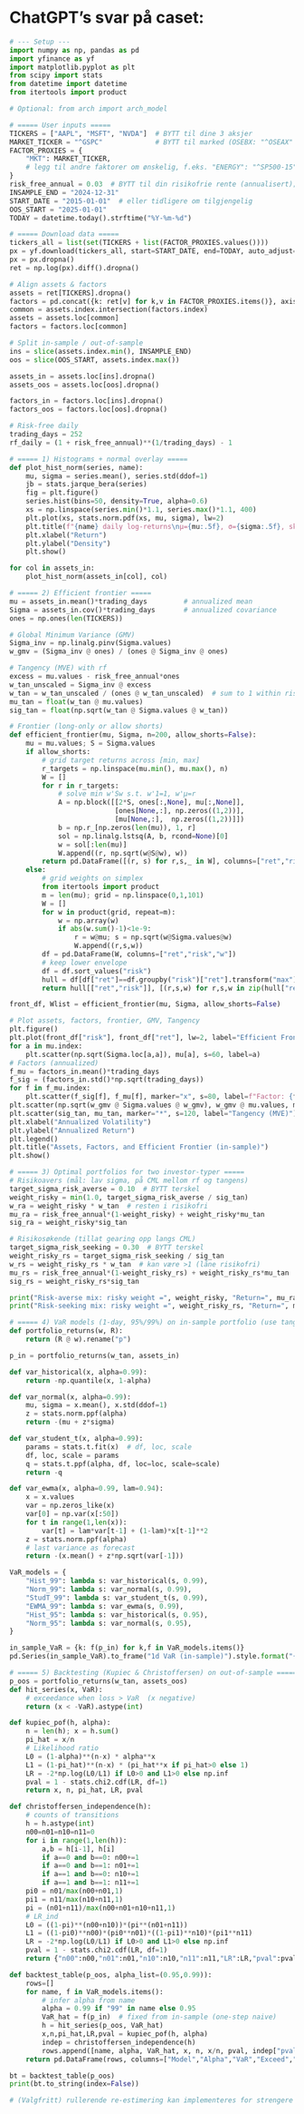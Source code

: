 # ChatGPT's svar på caset:

```python

# --- Setup ---
import numpy as np, pandas as pd
import yfinance as yf
import matplotlib.pyplot as plt
from scipy import stats
from datetime import datetime
from itertools import product

# Optional: from arch import arch_model

# ===== User inputs =====
TICKERS = ["AAPL", "MSFT", "NVDA"]  # BYTT til dine 3 aksjer
MARKET_TICKER = "^GSPC"             # BYTT til marked (OSEBX: "^OSEAX" / "^OSEBX" i Yahoo varierer)
FACTOR_PROXIES = {
    "MKT": MARKET_TICKER,
    # legg til andre faktorer om ønskelig, f.eks. "ENERGY": "^SP500-15" (eller sektor-ETF)
}
risk_free_annual = 0.03  # BYTT til din risikofrie rente (annualisert); blir daglig under
INSAMPLE_END = "2024-12-31"
START_DATE = "2015-01-01"  # eller tidligere om tilgjengelig
OOS_START = "2025-01-01"
TODAY = datetime.today().strftime("%Y-%m-%d")

# ===== Download data =====
tickers_all = list(set(TICKERS + list(FACTOR_PROXIES.values())))
px = yf.download(tickers_all, start=START_DATE, end=TODAY, auto_adjust=True)["Close"].dropna(how="all")
px = px.dropna()
ret = np.log(px).diff().dropna()

# Align assets & factors
assets = ret[TICKERS].dropna()
factors = pd.concat({k: ret[v] for k,v in FACTOR_PROXIES.items()}, axis=1).dropna()
common = assets.index.intersection(factors.index)
assets = assets.loc[common]
factors = factors.loc[common]

# Split in-sample / out-of-sample
ins = slice(assets.index.min(), INSAMPLE_END)
oos = slice(OOS_START, assets.index.max())

assets_in = assets.loc[ins].dropna()
assets_oos = assets.loc[oos].dropna()

factors_in = factors.loc[ins].dropna()
factors_oos = factors.loc[oos].dropna()

# Risk-free daily
trading_days = 252
rf_daily = (1 + risk_free_annual)**(1/trading_days) - 1

# ===== 1) Histograms + normal overlay =====
def plot_hist_norm(series, name):
    mu, sigma = series.mean(), series.std(ddof=1)
    jb = stats.jarque_bera(series)
    fig = plt.figure()
    series.hist(bins=50, density=True, alpha=0.6)
    xs = np.linspace(series.min()*1.1, series.max()*1.1, 400)
    plt.plot(xs, stats.norm.pdf(xs, mu, sigma), lw=2)
    plt.title(f"{name} daily log-returns\nμ={mu:.5f}, σ={sigma:.5f}, skew={stats.skew(series):.2f}, kurt={stats.kurtosis(series, fisher=True):.2f}\nJB p={jb.pvalue:.3f}")
    plt.xlabel("Return")
    plt.ylabel("Density")
    plt.show()

for col in assets_in:
    plot_hist_norm(assets_in[col], col)

# ===== 2) Efficient frontier =====
mu = assets_in.mean()*trading_days         # annualized mean
Sigma = assets_in.cov()*trading_days       # annualized covariance
ones = np.ones(len(TICKERS))

# Global Minimum Variance (GMV)
Sigma_inv = np.linalg.pinv(Sigma.values)
w_gmv = (Sigma_inv @ ones) / (ones @ Sigma_inv @ ones)

# Tangency (MVE) with rf
excess = mu.values - risk_free_annual*ones
w_tan_unscaled = Sigma_inv @ excess
w_tan = w_tan_unscaled / (ones @ w_tan_unscaled)  # sum to 1 within risky assets
mu_tan = float(w_tan @ mu.values)
sig_tan = float(np.sqrt(w_tan @ Sigma.values @ w_tan))

# Frontier (long-only or allow shorts)
def efficient_frontier(mu, Sigma, n=200, allow_shorts=False):
    mu = mu.values; S = Sigma.values
    if allow_shorts:
        # grid target returns across [min, max]
        r_targets = np.linspace(mu.min(), mu.max(), n)
        W = []
        for r in r_targets:
            # solve min w'Sw s.t. w'1=1, w'μ=r
            A = np.block([[2*S, ones[:,None], mu[:,None]],
                          [ones[None,:], np.zeros((1,2))],
                          [mu[None,:],  np.zeros((1,2))]])
            b = np.r_[np.zeros(len(mu)), 1, r]
            sol = np.linalg.lstsq(A, b, rcond=None)[0]
            w = sol[:len(mu)]
            W.append((r, np.sqrt(w@S@w), w))
        return pd.DataFrame([(r, s) for r,s,_ in W], columns=["ret","risk"]), W
    else:
        # grid weights on simplex
        from itertools import product
        m = len(mu); grid = np.linspace(0,1,101)
        W = []
        for w in product(grid, repeat=m):
            w = np.array(w)
            if abs(w.sum()-1)<1e-9:
                r = w@mu; s = np.sqrt(w@Sigma.values@w)
                W.append((r,s,w))
        df = pd.DataFrame(W, columns=["ret","risk","w"])
        # keep lower envelope
        df = df.sort_values("risk")
        hull = df[df["ret"]==df.groupby("risk")["ret"].transform("max")]
        return hull[["ret","risk"]], [(r,s,w) for r,s,w in zip(hull["ret"], hull["risk"], hull["w"])]

front_df, Wlist = efficient_frontier(mu, Sigma, allow_shorts=False)

# Plot assets, factors, frontier, GMV, Tangency
plt.figure()
plt.plot(front_df["risk"], front_df["ret"], lw=2, label="Efficient Frontier")
for a in mu.index:
    plt.scatter(np.sqrt(Sigma.loc[a,a]), mu[a], s=60, label=a)
# Factors (annualized)
f_mu = factors_in.mean()*trading_days
f_sig = (factors_in.std()*np.sqrt(trading_days))
for f in f_mu.index:
    plt.scatter(f_sig[f], f_mu[f], marker="x", s=80, label=f"Factor: {f}")
plt.scatter(np.sqrt(w_gmv @ Sigma.values @ w_gmv), w_gmv @ mu.values, marker="D", s=70, label="GMV")
plt.scatter(sig_tan, mu_tan, marker="*", s=120, label="Tangency (MVE)")
plt.xlabel("Annualized Volatility")
plt.ylabel("Annualized Return")
plt.legend()
plt.title("Assets, Factors, and Efficient Frontier (in-sample)")
plt.show()

# ===== 3) Optimal portfolios for two investor-typer =====
# Risikoavers (mål: lav sigma, på CML mellom rf og tangens)
target_sigma_risk_averse = 0.10  # BYTT terskel
weight_risky = min(1.0, target_sigma_risk_averse / sig_tan)
w_ra = weight_risky * w_tan  # resten i risikofri
mu_ra = risk_free_annual*(1-weight_risky) + weight_risky*mu_tan
sig_ra = weight_risky*sig_tan

# Risikosøkende (tillat gearing opp langs CML)
target_sigma_risk_seeking = 0.30  # BYTT terskel
weight_risky_rs = target_sigma_risk_seeking / sig_tan
w_rs = weight_risky_rs * w_tan  # kan være >1 (låne risikofri)
mu_rs = risk_free_annual*(1-weight_risky_rs) + weight_risky_rs*mu_tan
sig_rs = weight_risky_rs*sig_tan

print("Risk-averse mix: risky weight =", weight_risky, "Return=", mu_ra, "Vol=", sig_ra)
print("Risk-seeking mix: risky weight =", weight_risky_rs, "Return=", mu_rs, "Vol=", sig_rs)

# ===== 4) VaR models (1-day, 95%/99%) on in-sample portfolio (use tangency portfolio as example) =====
def portfolio_returns(w, R):
    return (R @ w).rename("p")

p_in = portfolio_returns(w_tan, assets_in)

def var_historical(x, alpha=0.99):
    return -np.quantile(x, 1-alpha)

def var_normal(x, alpha=0.99):
    mu, sigma = x.mean(), x.std(ddof=1)
    z = stats.norm.ppf(alpha)
    return -(mu + z*sigma)

def var_student_t(x, alpha=0.99):
    params = stats.t.fit(x)  # df, loc, scale
    df, loc, scale = params
    q = stats.t.ppf(alpha, df, loc=loc, scale=scale)
    return -q

def var_ewma(x, alpha=0.99, lam=0.94):
    x = x.values
    var = np.zeros_like(x)
    var[0] = np.var(x[:50])
    for t in range(1,len(x)):
        var[t] = lam*var[t-1] + (1-lam)*x[t-1]**2
    z = stats.norm.ppf(alpha)
    # last variance as forecast
    return -(x.mean() + z*np.sqrt(var[-1]))

VaR_models = {
    "Hist_99": lambda s: var_historical(s, 0.99),
    "Norm_99": lambda s: var_normal(s, 0.99),
    "StudT_99": lambda s: var_student_t(s, 0.99),
    "EWMA_99": lambda s: var_ewma(s, 0.99),
    "Hist_95": lambda s: var_historical(s, 0.95),
    "Norm_95": lambda s: var_normal(s, 0.95),
}

in_sample_VaR = {k: f(p_in) for k,f in VaR_models.items()}
pd.Series(in_sample_VaR).to_frame("1d VaR (in-sample)").style.format("{:.5f}")

# ===== 5) Backtesting (Kupiec & Christoffersen) on out-of-sample =====
p_oos = portfolio_returns(w_tan, assets_oos)
def hit_series(x, VaR):
    # exceedance when loss > VaR  (x negative)
    return (x < -VaR).astype(int)

def kupiec_pof(h, alpha):
    n = len(h); x = h.sum()
    pi_hat = x/n
    # Likelihood ratio
    L0 = (1-alpha)**(n-x) * alpha**x
    L1 = (1-pi_hat)**(n-x) * (pi_hat**x if pi_hat>0 else 1)
    LR = -2*np.log(L0/L1) if L0>0 and L1>0 else np.inf
    pval = 1 - stats.chi2.cdf(LR, df=1)
    return x, n, pi_hat, LR, pval

def christoffersen_independence(h):
    # counts of transitions
    h = h.astype(int)
    n00=n01=n10=n11=0
    for i in range(1,len(h)):
        a,b = h[i-1], h[i]
        if a==0 and b==0: n00+=1
        if a==0 and b==1: n01+=1
        if a==1 and b==0: n10+=1
        if a==1 and b==1: n11+=1
    pi0 = n01/max(n00+n01,1)
    pi1 = n11/max(n10+n11,1)
    pi = (n01+n11)/max(n00+n01+n10+n11,1)
    # LR_ind
    L0 = ((1-pi)**(n00+n10))*(pi**(n01+n11))
    L1 = ((1-pi0)**n00)*(pi0**n01)*((1-pi1)**n10)*(pi1**n11)
    LR = -2*np.log(L0/L1) if L0>0 and L1>0 else np.inf
    pval = 1 - stats.chi2.cdf(LR, df=1)
    return {"n00":n00,"n01":n01,"n10":n10,"n11":n11,"LR":LR,"pval":pval}

def backtest_table(p_oos, alpha_list=(0.95,0.99)):
    rows=[]
    for name, f in VaR_models.items():
        # infer alpha from name
        alpha = 0.99 if "99" in name else 0.95
        VaR_hat = f(p_in)  # fixed from in-sample (one-step naive)
        h = hit_series(p_oos, VaR_hat)
        x,n,pi_hat,LR,pval = kupiec_pof(h, alpha)
        indep = christoffersen_independence(h)
        rows.append([name, alpha, VaR_hat, x, n, x/n, pval, indep["pval"]])
    return pd.DataFrame(rows, columns=["Model","Alpha","VaR","Exceed","N","Rate","Kupiec p","Christoffersen p"])

bt = backtest_table(p_oos)
print(bt.to_string(index=False))

# (Valgfritt) rullerende re-estimering kan implementeres for strengere backtest.


```